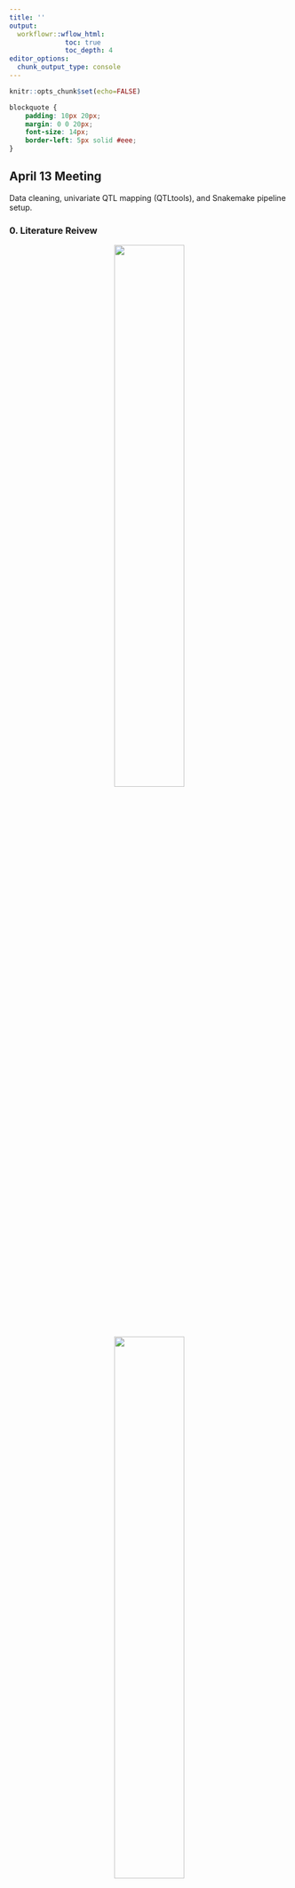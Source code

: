 ```yaml
---
title: ''
output:
  workflowr::wflow_html:
              toc: true
              toc_depth: 4
editor_options:
  chunk_output_type: console
---
```


```r
knitr::opts_chunk$set(echo=FALSE)
```

```css
blockquote {
    padding: 10px 20px;
    margin: 0 0 20px;
    font-size: 14px;
    border-left: 5px solid #eee;
}
```

## April 13 Meeting

Data cleaning, univariate QTL mapping (QTLtools), and Snakemake pipeline setup.

### 0. Literature Reivew


<center>
![](assets/2023_04_13/crd_tad.png){width="50%"}


![](assets/2023_04_13/crd_tad_distance.png){width="50%"}
</center>

- Chromatin three-dimensional interactions mediate genetic effects on gene expression (Delaneau et al, 2019)
  - Genetic variants perturb gene regulations through cis- and trans-regulatory domains, that highly reflect the local and global structure.
  - eQTL can perturb binding interactions, which result variable activity of regulatory elements. 


<center>

![](assets/2023_04_13/rao_abstract.png){width="50%"}
</center>

- Loop domains and TADs are anchored by cohesin and CTCF, after removing the anchors TADs disappear. Superenhancer influenced compartment interactions. (Rao et al., 2017)



### 1. Overall Progress

1. Single-cell QTL analysis (200K+ cells) is computationally challenging, which requires more time. Pseudo-bulk data was obtained obtained from Phoenix, containing 280K ATAC-Seq peaks from whole blood, L1 cells (7 cell types), and L2 cells (13 cell types). All data was cleaned.

2. Snakemake pipline was setted up. Contains 1) univariate QTL mapping (QTLtools), 2) Grouping peaks by windows, 3) Calculation of covariate residuals, and 4) PCO.

3. EDA of ATAC-Seq data was completed. Results suggest that the reads follow negative binomial distribution. Normal approximation performed okay. Personally I recommend to apply inverse normal transformation to the phenotype. 

### 2. Exploratory Data Analysis (EDA)

- Sampled 10000 ATAC-Seq peaks from whole blood sample.


<center>
![](assets/2023_04_13/hist_atacseq_reads.png){width="50%"}
</center>


- Histogram shows that the reads follow  of poisson/negative binomial distribution.


<center>
![](assets/2023_04_13/mean_vs_var.png){width="50%"}
</center>


- Exhibited underdispersion  if we assume the counts follows poission distribution. Negative Binomial may work better.

- Evaluated the model fitness of Gaussian, Poisson, and Negative Binomial regression models.


<center>
![](assets/2023_04_13/aic_boxplot.png){width="50%"}
</center>


- Negative binomial model performed the best. Gaussian approximation is acceptable. Poisson model performed worst.

- QTLtools only supports Gaussian model. It's better to perform inverse normal transformation before univariate QTL mapping. 




### 3. Questions

1. We can potentially use CRD and TAD boundaries to define the window.

2. Expand the window size to 1Mb?

3. Cis regulation distance for univariate QTL mapping?


<center>

![](assets/2023_04_13/atac_center.png){width="50%"}
</center>

4. Window centered by peaks?

4. Combine chromatin compartment signals in TRHs? Compartment is not conserved across cell/tissue types. 


### 4. References

- Delaneau, O., Zazhytska, M., Borel, C., Giannuzzi, G., Rey, G., Howald, C., ... & Dermitzakis, E. T. (2019). Chromatin three-dimensional interactions mediate genetic effects on gene expression. Science, 364(6439)


- Rao, S. S., Huang, S. C., St Hilaire, B. G., Engreitz, J. M., Perez, E. M., Kieffer-Kwon, K. R., ... & Aiden, E. L. (2017). Cohesin loss eliminates all loop domains. Cell, 171(2), 305-320.

- McArthur, E., & Capra, J. A. (2021). Topologically associating domain boundaries that are stable across diverse cell types are evolutionarily constrained and enriched for heritability. The American Journal of Human Genetics, 108(2), 269-283.


